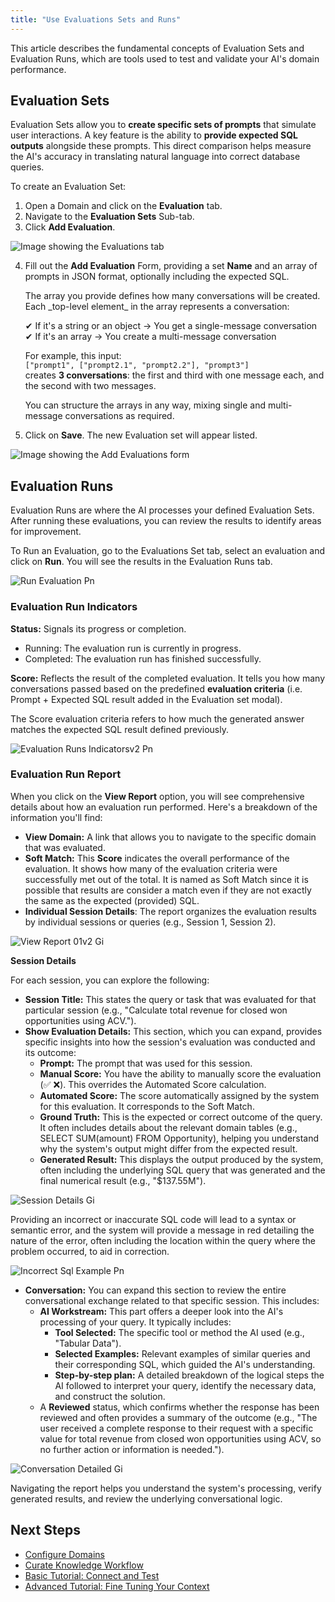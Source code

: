 ```yaml
---
title: "Use Evaluations Sets and Runs"
---
```


This article describes the fundamental concepts of Evaluation Sets and Evaluation Runs, which are tools used to test and validate your AI's domain performance.

## Evaluation Sets

Evaluation Sets allow you to **create specific sets of prompts** that simulate user interactions. A key feature is the ability to **provide expected SQL outputs** alongside these prompts. This direct comparison helps measure the AI's accuracy in translating natural language into correct database queries.

To create an Evaluation Set:

1. Open a Domain and click on the **Evaluation** tab.
2. Navigate to the **Evaluation Sets** Sub-tab.
3. Click **Add Evaluation**.

![Image showing the Evaluations tab](/images/add-evaluation.png)

4. Fill out the **Add Evaluation** Form, providing a set **Name** and an array of prompts in JSON format, optionally including the expected SQL.

   <Tip>
     The array you provide defines how many conversations will be created. Each _top-level element_ in the array represents a conversation:

     ✔ If it's a string or an object → You get a single-message conversation\
     ✔ If it's an array → You create a multi-message conversation

     For example, this input:\
     `["prompt1", ["prompt2.1", "prompt2.2"], "prompt3"]`\
     creates **3 conversations**: the first and third with one message each, and the second with two messages.

     You can structure the arrays in any way, mixing single and multi-message conversations as required.
   </Tip>
5. Click on **Save**. The new Evaluation set will appear listed.

![Image showing the Add Evaluations form](/images/add-evaluation-form.png)

## Evaluation Runs

Evaluation Runs are where the AI processes your defined Evaluation Sets. After running these evaluations, you can review the results to identify areas for improvement.

To Run an Evaluation, go to the Evaluations Set tab, select an evaluation and click on **Run**. You will see the results in the Evaluation Runs tab.

![Run Evaluation Pn](/images/run-evaluation.png)

### Evaluation Run Indicators

**Status:** Signals its progress or completion.

- Running: The evaluation run is currently in progress.
- Completed: The evaluation run has finished successfully.

**Score:** Reflects the result of the completed evaluation. It tells you how many conversations passed based on the predefined **evaluation criteria** (i.e. Prompt \+ Expected SQL result added in the Evaluation set modal).

<Tip>
  The Score evaluation criteria refers to how much the generated answer matches the expected SQL result defined previously.
</Tip>

![Evaluation Runs Indicatorsv2 Pn](/images/evaluation-runs-indicatorsv2.png)

### Evaluation Run Report

When you click on the **View Report** option, you will see comprehensive details about how an evaluation run performed. Here's a breakdown of the information you'll find:

- **View Domain:** A link that allows you to navigate to the specific domain that was evaluated.
- **Soft Match:** This **Score** indicates the overall performance of the evaluation. It shows how many of the evaluation criteria were successfully met out of the total. It is named as Soft Match since it is possible that results are consider a match even if they are not exactly the same as the expected (provided) SQL.
- **Individual Session Details**: The report organizes the evaluation results by individual sessions or queries (e.g., Session 1, Session 2).

![View Report 01v2 Gi](/images/view-report-01v2.gif)

**Session Details**

For each session, you can explore the following:

- **Session Title:** This states the query or task that was evaluated for that particular session (e.g., "Calculate total revenue for closed won opportunities using ACV.").
- **Show Evaluation Details:** This section, which you can expand, provides specific insights into how the session's evaluation was conducted and its outcome:
  - **Prompt:** The prompt that was used for this session.
  - **Manual Score:** You have the ability to manually score the evaluation (✅ ❌). This overrides the Automated Score calculation.
  - **Automated Score:** The score automatically assigned by the system for this evaluation. It corresponds to the Soft Match.
  - **Ground Truth:** This is the expected or correct outcome of the query. It often includes details about the relevant domain tables (e.g., SELECT SUM(amount) FROM Opportunity), helping you understand why the system's output might differ from the expected result.
  - **Generated Result:** This displays the output produced by the system, often including the underlying SQL query that was generated and the final numerical result (e.g., "\$137.55M").

![Session Details Gi](/images/session-details.gif)

<Warning>
  Providing an incorrect or inaccurate SQL code will lead to a syntax or semantic error, and the system will provide a message in red detailing the nature of the error, often including the location within the query where the problem occurred, to aid in correction.

  ![Incorrect Sql Example Pn](/images/incorrect-sql-example.png)
</Warning>

- **Conversation:** You can expand this section to review the entire conversational exchange related to that specific session. This includes:
  - **AI Workstream:** This part offers a deeper look into the AI's processing of your query. It typically includes:
    - **Tool Selected:** The specific tool or method the AI used (e.g., "Tabular Data").
    - **Selected Examples:** Relevant examples of similar queries and their corresponding SQL, which guided the AI's understanding.
    - **Step-by-step plan:** A detailed breakdown of the logical steps the AI followed to interpret your query, identify the necessary data, and construct the solution.
  - A **Reviewed** status, which confirms whether the response has been reviewed and often provides a summary of the outcome (e.g., "The user received a complete response to their request with a specific value for total revenue from closed won opportunities using ACV, so no further action or information is needed.").

![Conversation Detailed Gi](/images/conversation-detailed.gif)

Navigating the report helps you understand the system's processing, verify generated results, and review the underlying conversational logic.

## Next Steps

- [Configure Domains](/improve-wisdom-ai-responses/configure-domains)
- [Curate Knowledge Workflow](/improve-wisdom-ai-responses/curate-knowledge-workflow)
- [Basic Tutorial: Connect and Test](/setting-up-wisdom-ai/basic-tutorial-connect-and-test)
- [Advanced Tutorial: Fine Tuning Your Context](/setting-up-wisdom-ai/advanced-tutorial-fine-tuning-your-context)